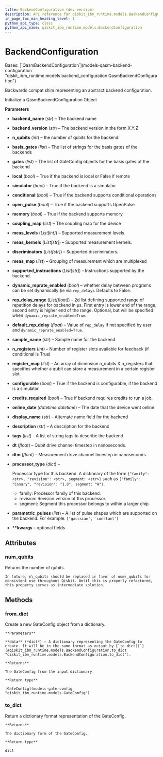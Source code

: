 ```yaml
---
title: BackendConfiguration (dev version)
description: API reference for qiskit_ibm_runtime.models.BackendConfiguration in the dev version of qiskit-ibm-runtime
in_page_toc_min_heading_level: 1
python_api_type: class
python_api_name: qiskit_ibm_runtime.models.BackendConfiguration
---
```


# BackendConfiguration

<Class id="qiskit_ibm_runtime.models.BackendConfiguration" isDedicatedPage={true} github="https://github.com/Qiskit/qiskit-ibm-runtime/tree/main/qiskit_ibm_runtime/models/backend_configuration.py#L497-L500" signature="BackendConfiguration(backend_name, backend_version, n_qubits, basis_gates, gates, local, simulator, conditional, open_pulse, memory, coupling_map, meas_levels=None, meas_kernels=None, discriminators=None, meas_map=None, supported_instructions=None, dynamic_reprate_enabled=False, rep_delay_range=None, default_rep_delay=None, sample_name=None, n_registers=None, register_map=None, configurable=None, credits_required=None, online_date=None, display_name=None, description=None, tags=None, dt=None, dtm=None, processor_type=None, parametric_pulses=None, **kwargs)" modifiers="class">
  Bases: [`QasmBackendConfiguration`](models-qasm-backend-configuration "qiskit_ibm_runtime.models.backend_configuration.QasmBackendConfiguration")

  Backwards compat shim representing an abstract backend configuration.

  Initialize a QasmBackendConfiguration Object

  **Parameters**

  *   **backend\_name** (*str*) – The backend name

  *   **backend\_version** (*str*) – The backend version in the form X.Y.Z

  *   **n\_qubits** (*int*) – the number of qubits for the backend

  *   **basis\_gates** (*list*) – The list of strings for the basis gates of the backends

  *   **gates** (*list*) – The list of GateConfig objects for the basis gates of the backend

  *   **local** (*bool*) – True if the backend is local or False if remote

  *   **simulator** (*bool*) – True if the backend is a simulator

  *   **conditional** (*bool*) – True if the backend supports conditional operations

  *   **open\_pulse** (*bool*) – True if the backend supports OpenPulse

  *   **memory** (*bool*) – True if the backend supports memory

  *   **coupling\_map** (*list*) – The coupling map for the device

  *   **meas\_levels** (*List\[int]*) – Supported measurement levels.

  *   **meas\_kernels** (*List\[str]*) – Supported measurement kernels.

  *   **discriminators** (*List\[str]*) – Supported discriminators.

  *   **meas\_map** (*list*) – Grouping of measurement which are multiplexed

  *   **supported\_instructions** (*List\[str]*) – Instructions supported by the backend.

  *   **dynamic\_reprate\_enabled** (*bool*) – whether delay between programs can be set dynamically (ie via `rep_delay`). Defaults to False.

  *   **rep\_delay\_range** (*List\[float]*) – 2d list defining supported range of repetition delays for backend in μs. First entry is lower end of the range, second entry is higher end of the range. Optional, but will be specified when `dynamic_reprate_enabled=True`.

  *   **default\_rep\_delay** (*float*) – Value of `rep_delay` if not specified by user and `dynamic_reprate_enabled=True`.

  *   **sample\_name** (*str*) – Sample name for the backend

  *   **n\_registers** (*int*) – Number of register slots available for feedback (if conditional is True)

  *   **register\_map** (*list*) – An array of dimension n\_qubits X n\_registers that specifies whether a qubit can store a measurement in a certain register slot.

  *   **configurable** (*bool*) – True if the backend is configurable, if the backend is a simulator

  *   **credits\_required** (*bool*) – True if backend requires credits to run a job.

  *   **online\_date** (*datetime.datetime*) – The date that the device went online

  *   **display\_name** (*str*) – Alternate name field for the backend

  *   **description** (*str*) – A description for the backend

  *   **tags** (*list*) – A list of string tags to describe the backend

  *   **dt** (*float*) – Qubit drive channel timestep in nanoseconds.

  *   **dtm** (*float*) – Measurement drive channel timestep in nanoseconds.

  *   **processor\_type** (*dict*) –

      Processor type for this backend. A dictionary of the form `{"family": <str>, "revision": <str>, segment: <str>}` such as `{"family": "Canary", "revision": "1.0", segment: "A"}`.

      *   family: Processor family of this backend.
      *   revision: Revision version of this processor.
      *   segment: Segment this processor belongs to within a larger chip.

  *   **parametric\_pulses** (*list*) – A list of pulse shapes which are supported on the backend. For example: `['gaussian', 'constant']`

  *   **\*\*kwargs** – optional fields

  ## Attributes

  ### num\_qubits

  <Attribute id="qiskit_ibm_runtime.models.BackendConfiguration.num_qubits">
    Returns the number of qubits.

    In future, n\_qubits should be replaced in favor of num\_qubits for consistent use throughout Qiskit. Until this is properly refactored, this property serves as intermediate solution.
  </Attribute>

  ## Methods

  ### from\_dict

  <Function id="qiskit_ibm_runtime.models.BackendConfiguration.from_dict" github="https://github.com/Qiskit/qiskit-ibm-runtime/tree/main/qiskit_ibm_runtime/models/backend_configuration.py#L385-L401" signature="from_dict(data)" modifiers="classmethod">
    Create a new GateConfig object from a dictionary.

    **Parameters**

    **data** (*dict*) – A dictionary representing the GateConfig to create. It will be in the same format as output by [`to_dict()`](#qiskit_ibm_runtime.models.BackendConfiguration.to_dict "qiskit_ibm_runtime.models.BackendConfiguration.to_dict").

    **Returns**

    The GateConfig from the input dictionary.

    **Return type**

    [GateConfig](models-gate-config "qiskit_ibm_runtime.models.GateConfig")
  </Function>

  ### to\_dict

  <Function id="qiskit_ibm_runtime.models.BackendConfiguration.to_dict" github="https://github.com/Qiskit/qiskit-ibm-runtime/tree/main/qiskit_ibm_runtime/models/backend_configuration.py#L403-L475" signature="to_dict()">
    Return a dictionary format representation of the GateConfig.

    **Returns**

    The dictionary form of the GateConfig.

    **Return type**

    dict
  </Function>
</Class>

